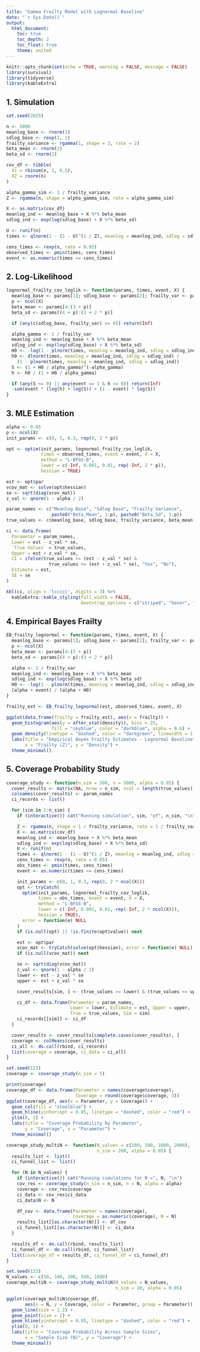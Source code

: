 ```yaml
---
title: "Gamma Frailty Model with Lognormal Baseline"
date: "`r Sys.Date()`"
output:
  html_document:
    toc: true
    toc_depth: 2
    toc_float: true
    theme: united
---
```


```r
knitr::opts_chunk$set(echo = TRUE, warning = FALSE, message = FALSE)
library(survival)
library(tidyverse)
library(kableExtra)
```

## 1. Simulation

```r
set.seed(2025)

n <- 5000
meanlog_base <- rnorm(1)
sdlog_base <- rexp(1, 1)
frailty_variance <- rgamma(1, shape = 2, rate = 2)
beta_mean <- rnorm(2)
beta_sd <- rnorm(2)

cov_df <- tibble(
  X1 = rbinom(n, 1, 0.5),
  X2 = rnorm(n)
)

alpha_gamma_sim <- 1 / frailty_variance
Z <- rgamma(n, shape = alpha_gamma_sim, rate = alpha_gamma_sim)

X <- as.matrix(cov_df)
meanlog_ind <- meanlog_base + X %*% beta_mean
sdlog_ind <- exp(log(sdlog_base) + X %*% beta_sd)

U <- runif(n)
times <- qlnorm(1 - (1 - U)^(1 / Z), meanlog = meanlog_ind, sdlog = sdlog_ind)

cens_times <- rexp(n, rate = 0.05)
observed_times <- pmin(times, cens_times)
event <- as.numeric(times <= cens_times)
```

## 2. Log-Likelihood

```r
lognormal_frailty_cov_loglik <- function(params, times, event, X) {
  meanlog_base <- params[1]; sdlog_base <- params[2]; frailty_var <- params[3]
  p <- ncol(X)
  beta_mean <- params[4:(3 + p)]
  beta_sd <- params[(4 + p):(3 + 2 * p)]

  if (any(c(sdlog_base, frailty_var) <= 0)) return(Inf)

  alpha_gamma <- 1 / frailty_var
  meanlog_ind <- meanlog_base + X %*% beta_mean
  sdlog_ind <- exp(log(sdlog_base) + X %*% beta_sd)
  H0 <- -log(1 - plnorm(times, meanlog = meanlog_ind, sdlog = sdlog_ind))
  h0 <- dlnorm(times, meanlog = meanlog_ind, sdlog = sdlog_ind) /
    (1 - plnorm(times, meanlog = meanlog_ind, sdlog = sdlog_ind))
  S <- (1 + H0 / alpha_gamma)^(-alpha_gamma)
  h <- h0 / (1 + H0 / alpha_gamma)

  if (any(S <= 0) || any(event == 1 & h <= 0)) return(Inf)
  -sum(event * (log(h) + log(S)) + (1 - event) * log(S))
}
```

## 3. MLE Estimation

```r
alpha <- 0.05
p <- ncol(X)
init_params <- c(0, 1, 0.3, rep(0, 2 * p))

opt <- optim(init_params, lognormal_frailty_cov_loglik,
             times = observed_times, event = event, X = X,
             method = "L-BFGS-B",
             lower = c(-Inf, 0.001, 0.01, rep(-Inf, 2 * p)),
             hessian = TRUE)

est <- opt$par
vcov_mat <- solve(opt$hessian)
se <- sqrt(diag(vcov_mat))
z_val <- qnorm(1 - alpha / 2)

param_names <- c("Meanlog Base", "Sdlog Base", "Frailty Variance",
                 paste0("Beta_Mean", 1:p), paste0("Beta_Sd", 1:p))
true_values <- c(meanlog_base, sdlog_base, frailty_variance, beta_mean, beta_sd)

ci <- data.frame(
  Parameter = param_names,
  Lower = est - z_val * se,
  `True Values` = true_values,
  Upper = est + z_val * se,
  CI = ifelse(true_values >= (est - z_val * se) &
                true_values <= (est + z_val * se), "Yes", "No"),
  Estimate = est,
  SE = se
)

kbl(ci, align = 'lccccc', digits = 3) %>%
  kableExtra::kable_styling(full_width = FALSE,
                            bootstrap_options = c("striped", "hover", "condensed"))
```

## 4. Empirical Bayes Frailty

```r
EB_frailty_lognormal <- function(params, times, event, X) {
  meanlog_base <- params[1]; sdlog_base <- params[2]; frailty_var <- params[3]
  p <- ncol(X)
  beta_mean <- params[4:(3 + p)]
  beta_sd <- params[(4 + p):(3 + 2 * p)]

  alpha <- 1 / frailty_var
  meanlog_ind <- meanlog_base + X %*% beta_mean
  sdlog_ind <- exp(log(sdlog_base) + X %*% beta_sd)
  H0 <- -log(1 - plnorm(times, meanlog = meanlog_ind, sdlog = sdlog_ind))
  (alpha + event) / (alpha + H0)
}

frailty_est <- EB_frailty_lognormal(est, observed_times, event, X)

ggplot(data.frame(frailty = frailty_est), aes(x = frailty)) +
  geom_histogram(aes(y = after_stat(density)), bins = 25,
                 fill = "skyblue", color = "darkblue", alpha = 0.6) +
  geom_density(linetype = "dashed", color = "darkgreen", linewidth = 1.2) +
  labs(title = "Empirical Bayes Frailty Estimates - Lognormal Baseline",
       x = "Frailty (Z)", y = "Density") +
  theme_minimal()
```

## 5. Coverage Probability Study

```r
coverage_study <- function(n_sim = 500, n = 5000, alpha = 0.05) {
  cover_results <- matrix(NA, nrow = n_sim, ncol = length(true_values))
  colnames(cover_results) <- param_names
  ci_records <- list()

  for (sim in 1:n_sim) {
    if (interactive()) cat("Running simulation", sim, "of", n_sim, "\n")

    Z <- rgamma(n, shape = 1 / frailty_variance, rate = 1 / frailty_variance)
    X <- as.matrix(cov_df)
    meanlog_ind <- meanlog_base + X %*% beta_mean
    sdlog_ind <- exp(log(sdlog_base) + X %*% beta_sd)
    U <- runif(n)
    times <- qlnorm(1 - (1 - U)^(1 / Z), meanlog = meanlog_ind, sdlog = sdlog_ind)
    cens_times <- rexp(n, rate = 0.05)
    obs_times <- pmin(times, cens_times)
    event <- as.numeric(times <= cens_times)

    init_params <- c(0, 1, 0.3, rep(0, 2 * ncol(X)))
    opt <- tryCatch(
      optim(init_params, lognormal_frailty_cov_loglik,
            times = obs_times, event = event, X = X,
            method = "L-BFGS-B",
            lower = c(-Inf, 0.001, 0.01, rep(-Inf, 2 * ncol(X))),
            hessian = TRUE),
      error = function(e) NULL
    )
    if (is.null(opt) || !is.finite(opt$value)) next

    est <- opt$par
    vcov_mat <- tryCatch(solve(opt$hessian), error = function(e) NULL)
    if (is.null(vcov_mat)) next

    se <- sqrt(diag(vcov_mat))
    z_val <- qnorm(1 - alpha / 2)
    lower <- est - z_val * se
    upper <- est + z_val * se

    cover_results[sim, ] <- (true_values >= lower) & (true_values <= upper)

    ci_df <- data.frame(Parameter = param_names,
                        Lower = lower, Estimate = est, Upper = upper,
                        True = true_values, Sim = sim)
    ci_records[[sim]] <- ci_df
  }

  cover_results <- cover_results[complete.cases(cover_results), ]
  coverage <- colMeans(cover_results)
  ci_all <- do.call(rbind, ci_records)
  list(coverage = coverage, ci_data = ci_all)
}

set.seed(123)
coverage <- coverage_study(n_sim = 5)
```

```r
print(coverage)
coverage_df <- data.frame(Parameter = names(coverage$coverage),
                          Coverage = round(coverage$coverage, 3))
ggplot(coverage_df, aes(x = Parameter, y = Coverage)) +
  geom_col(fill = "steelblue") +
  geom_hline(yintercept = 0.95, linetype = "dashed", color = "red") +
  ylim(0, 1) +
  labs(title = "Coverage Probability by Parameter",
       y = "Coverage", x = "Parameter") +
  theme_minimal()
```

```r
coverage_study_multiN <- function(N_values = c(200, 500, 1000, 2000),
                                  n_sim = 200, alpha = 0.05) {
  results_list <- list()
  ci_funnel_list <- list()

  for (N in N_values) {
    if (interactive()) cat("Running simulations for N =", N, "\n")
    cov_res <- coverage_study(n_sim = n_sim, n = N, alpha = alpha)
    coverage <- cov_res$coverage
    ci_data <- cov_res$ci_data
    ci_data$N <- N

    df_cov <- data.frame(Parameter = names(coverage),
                         Coverage = as.numeric(coverage), N = N)
    results_list[[as.character(N)]] <- df_cov
    ci_funnel_list[[as.character(N)]] <- ci_data
  }

  results_df <- do.call(rbind, results_list)
  ci_funnel_df <- do.call(rbind, ci_funnel_list)
  list(coverage_df = results_df, ci_funnel_df = ci_funnel_df)
}

set.seed(123)
N_values <- c(50, 100, 200, 500, 1000)
coverage_multiN <- coverage_study_multiN(N_values = N_values,
                                         n_sim = 10, alpha = 0.05)
```

```r
ggplot(coverage_multiN$coverage_df,
       aes(x = N, y = Coverage, color = Parameter, group = Parameter)) +
  geom_line(size = 1.2) +
  geom_point(size = 2) +
  geom_hline(yintercept = 0.95, linetype = "dashed", color = "red") +
  ylim(0, 1) +
  labs(title = "Coverage Probability Across Sample Sizes",
       x = "Sample Size (N)", y = "Coverage") +
  theme_minimal()
```